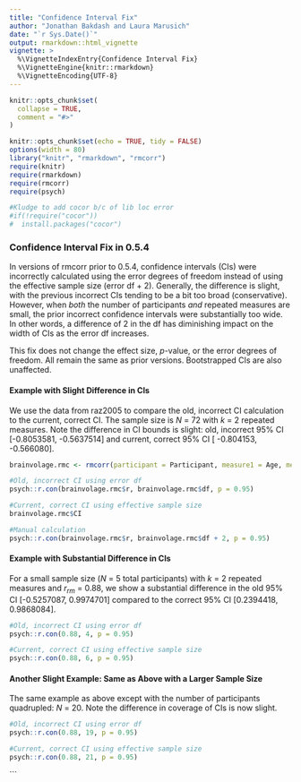 ---
title: "Confidence Interval Fix"
author: "Jonathan Bakdash and Laura Marusich"
date: "`r Sys.Date()`"
output: rmarkdown::html_vignette
vignette: >
  %\VignetteIndexEntry{Confidence Interval Fix}
  %\VignetteEngine{knitr::rmarkdown}
  %\VignetteEncoding{UTF-8}
---

```{r, include = FALSE}
knitr::opts_chunk$set(
  collapse = TRUE,
  comment = "#>"
)
```

```{r setup, include=FALSE}
knitr::opts_chunk$set(echo = TRUE, tidy = FALSE)
options(width = 80)
library("knitr", "rmarkdown", "rmcorr") 
require(knitr)
require(rmarkdown)
require(rmcorr)
require(psych)

#Kludge to add cocor b/c of lib loc error 
#if(!require("cocor"))
#  install.packages("cocor")
```

### Confidence Interval Fix in 0.5.4
In versions of rmcorr prior to 0.5.4, confidence intervals (CIs) were incorrectly calculated using the error degrees of freedom instead of using the effective sample size (error df + 2). Generally, the difference is slight, with the previous incorrect CIs tending to be a bit too broad (conservative). However, when *both* the number of participants *and* repeated measures are small, the prior incorrect confidence intervals were substantially too wide. In other words, a difference of 2 in the df has diminishing impact on the width of CIs as the error df increases.

This fix does not change the effect size, *p*-value, or the error degrees of freedom. All remain the same as prior versions. Bootstrapped CIs are also unaffected.

#### Example with Slight Difference in CIs
We use the data from raz2005 to compare the old, incorrect CI calculation to the current, correct CI. The sample size is *N* = 72 with *k* = 2 repeated measures. Note the difference in CI bounds is slight: old, incorrect 95\% CI [-0.8053581, -0.5637514] and current, correct 95\% CI [ -0.804153, -0.566080].
```{r}
brainvolage.rmc <- rmcorr(participant = Participant, measure1 = Age, measure2 = Volume, dataset = raz2005)

#Old, incorrect CI using error df
psych::r.con(brainvolage.rmc$r, brainvolage.rmc$df, p = 0.95)

#Current, correct CI using effective sample size
brainvolage.rmc$CI

#Manual calculation
psych::r.con(brainvolage.rmc$r, brainvolage.rmc$df + 2, p = 0.95)
```
#### Example with Substantial Difference in CIs
For a small sample size (*N* = 5 total participants) with *k* = 2 repeated measures and *r*<sub>*rm*</sub> = 0.88, we show a substantial difference in the old 95\% CI [-0.5257087, 0.9974701] compared to the correct 95\% CI [0.2394418, 0.9868084].
```{r}
#Old, incorrect CI using error df
psych::r.con(0.88, 4, p = 0.95)

#Current, correct CI using effective sample size
psych::r.con(0.88, 6, p = 0.95)
```
#### Another Slight Example: Same as Above with a Larger Sample Size
The same example as above except with the number of participants quadrupled: *N* = 20. Note the difference in coverage of CIs is now slight.
```{r}
#Old, incorrect CI using error df
psych::r.con(0.88, 19, p = 0.95)

#Current, correct CI using effective sample size
psych::r.con(0.88, 21, p = 0.95)
```
```